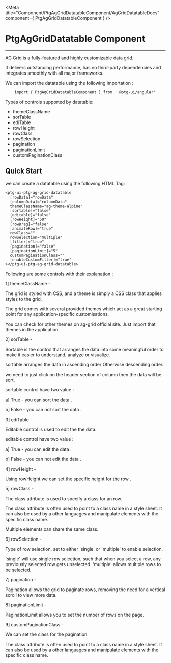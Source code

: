 


 <Meta title="Component/PtgAgGridDatatableComponent/AgGridDatatableDocs" component={ PtgAgGridDatatableComponent }    />



 # PtgAgGridDatatable Component

 ---


 AG Grid is a fully-featured and highly customizable data grid.
 
 It delivers outstanding performance, has no third-party dependencies and integrates smoothly with all major frameworks.


 We can import the datatable using the following importation : 

```
    import { PtgAgGridDatatableComponent } from ' @ptg-ui/angular'
```    

 Types of controls supported by datatable:

 - themeClassName
 - sorTable
 - ediTable
 - rowHeight
 - rowClass
 - rowSelection
 - pagination
 - paginationLimit
 - customPaginationClass


 
 ## Quick Start
 
 we can create a datatable using the following HTML Tag: 


```
<ptg-ui-ptg-ag-grid-datatable
  [rowData]="rowData"
  [columnData]="columnData"
  themeClassName="ag-theme-alpine"
  [sortable]="false"
  [editable]="false"
  [rowHeight]="50"
  [rowDrag]="false"
  [animateRow]="true"
  rowClass=""
  rowSelection="multiple"
  [filter]="true"
  [pagination]="false"
  [paginationLimit]="5"
  customPaginationClass=""
  [enableCustomFilter]="true"
></ptg-ui-ptg-ag-grid-datatable>

```


Following are some controls with their explanation :

1] themeClassName - 

The grid is styled with CSS, and a theme is simply a CSS class that applies styles to the grid.

The grid comes with several provided themes which act as a great starting point for any application-specific customisations. 

You can check for other themes on ag-grid official site. Just import that themes in the application.

<Canvas><Story id="component-ptgaggriddatatablecomponent--theme-class-name" /></Canvas>


2] sorTable -

Sortable is the control that arranges the data into some meaningful order to make it easier to understand, analyze or visualize.

sortable arranges the data in ascending order Otherwise descending order.

we need to just click on the header section of column then the data will be sort.

sortable control have two value :

a] True - you can sort the data .

b] False - you can not sort the data .

<Canvas><Story id="component-ptgaggriddatatablecomponent--sortable" /></Canvas>


3] ediTable -

Editable control is used to edit the the data.

editable control have two value :

a] True - you can edit the data .

b] False - you can not edit the data .

<Canvas><Story id="component-ptgaggriddatatablecomponent--editable" /></Canvas>


4] rowHeight -

Using rowHeight we can set the specific height for the row .    

<Canvas><Story id="component-ptgaggriddatatablecomponent--row-height" /></Canvas>


5] rowClass -

The class attribute is used to specify a class for an row.

The class attribute is often used to point to a class name in a style sheet. It can also be used by a other languages and manipulate elements with the specific class name.

Multiple elements can share the same class.


<Canvas><Story id="component-ptgaggriddatatablecomponent--row-class" /></Canvas>


6] rowSelection - 

 Type of row selection, set to either 'single' or 'multiple' to enable selection. 
 
 'single' will use single row selection, such that when you select a row, any previously selected row gets unselected. 'multiple' allows multiple rows to be selected.


<Canvas><Story id="component-ptgaggriddatatablecomponent--row-selection" /></Canvas>


7] pagination - 

  Pagination allows the grid to paginate rows, removing the need for a vertical scroll to view more data.

  <Canvas><Story id="component-ptgaggriddatatablecomponent--pagination" /></Canvas>  


8] paginationLimit -
  
  PaginationLimit allows you to set the number of rows on the page.

  <Canvas><Story id="component-ptgaggriddatatablecomponent--pagination-limit" /></Canvas>   


9] customPaginationClass -

We can set the class for the pagination.
 
The class attribute is often used to point to a class name in a style sheet. It can also be used by a other languages and manipulate elements with the specific class name.
 
  <Canvas><Story id="component-ptgaggriddatatablecomponent--custom-pagination-class" /></Canvas>   